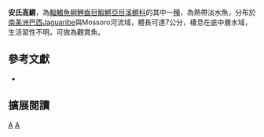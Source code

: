 {{Speciesbox 
| taxon = Hypsolebias antenori
| status = NE
| status_system = IUCN3.1
| authority = [[Tulipano|Tulipano]], 1973
| synonyms = *''Cynolebias antenori,Tulipano, 1973''
*''Simpsonichthys antenori,Tulipano, 1973''
*''Cynolebias heloplites,Huber, 1981''
}}
'''安氏高鱂'''，為[[輻鰭魚綱|輻鰭魚綱]][[鯉齒目|鯉齒目]][[鰕鱂亞目|鰕鱂亞目]][[溪鱂科|溪鱂科]]的其中一[[種|種]]，為熱帶淡水魚，分布於[[南美洲|南美洲]][[巴西|巴西]]Jaguaribe與Mossoro河流域，體長可達7公分，棲息在底中層水域，生活習性不明，可做為觀賞魚。

== 參考文獻 ==
*{{FishBase_species|genus=Hypsolebias|species=antenori|year=2014|month=8}}

== 擴展閱讀 ==
{{refbegin}}
{{wikispecies-inline|Hypsolebias antenori|安氏高鱂}}
{{refend}}
{{Taxonbar|from=Q18107487}}

[[Category:觀賞魚|A]]
[[Category:高鱂屬|A]]


{{魚類小作品}}